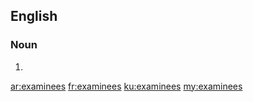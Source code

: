 ==English==

===Noun===
{{head|en}}

# {{plural of|examinee}}

[[ar:examinees]]
[[fr:examinees]]
[[ku:examinees]]
[[my:examinees]]